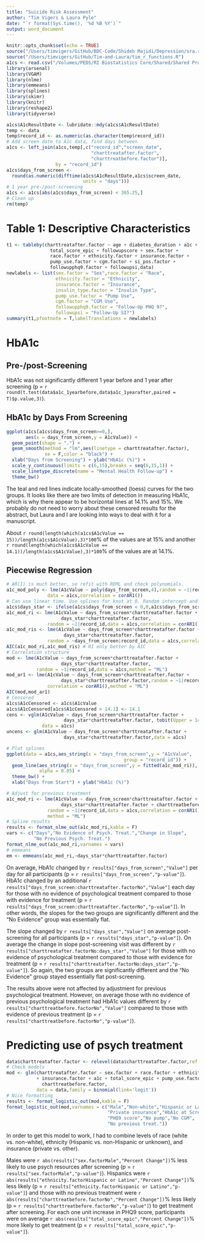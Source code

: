 ```yaml
---
title: "Suicide Risk Assessment"
author: "Tim Vigers & Laura Pyle"
date: "`r format(Sys.time(), '%d %B %Y')`"
output: word_document
---
```


```r
knitr::opts_chunk$set(echo = TRUE)
source("/Users/timvigers/GitHub/BDC-Code/Shideh Majidi/Depression/sra.r")
source("/Users/timvigers/GitHub/Tim-and-Laura/tim_r_functions.R")
a1cs <- read.csv("/Volumes/PEDS/RI Biostatistics Core/Shared/Shared Projects/Laura/BDC/Projects/Shideh Majidi/Depression/Data_Cleaned/a1cs.csv")
library(arsenal)
library(VGAM)
library(nlme)
library(emmeans)
library(splines)
library(skimr)
library(knitr)
library(reshape2)
library(tidyverse)
```

```r
a1cs$A1cResultDate <- lubridate::mdy(a1cs$A1cResultDate)
temp <- data
temp$record_id <- as.numeric(as.character(temp$record_id))
# Add screen date to A1c data, find days between
a1cs <- left_join(a1cs,temp[,c("record_id","screen_date",
                               "charttreatafter.factor",
                               "charttreatbefore.factor")],
                  by = "record_id")
a1cs$days_from_screen <- 
  round(as.numeric(difftime(a1cs$A1cResultDate,a1cs$screen_date,
                            units = "days")))
# 1 year pre-/post-screening
a1cs <- a1cs[abs(a1cs$days_from_screen) < 365.25,]
# Clean up
rm(temp)
```

# Table 1: Descriptive Characteristics

```r
t1 <- tableby(charttreatafter.factor ~ age + diabetes_duration + a1c + 
                total_score_epic + followupscore + sex.factor + 
                race.factor + ethnicity.factor + insurance.factor + 
                pump_use.factor + cgm.factor + si_pos.factor + 
                followupphq9.factor + followupsi,data)
newlabels <- list(sex.factor = "Sex",race.factor = "Race",
                  ethnicity.factor = "Ethnicity",
                  insurance.factor = "Insurance",
                  insulin_type.factor = "Insulin Type",
                  pump_use.factor = "Pump Use", 
                  cgm.factor = "CGM Use",
                  followupphq9.factor = "Follow-Up PHQ 9?",
                  followupsi = "Follow-Up SI?")
summary(t1,pfootnote = T,labelTranslations = newlabels)
```

# HbA1c

## Pre-/post-Screening

HbA1c was not significantly different 1 year before and 1 year after screening (p = `r round(t.test(data$a1c_1yearbefore,data$a1c_1yearafter,paired = T)$p.value,3)`).

## HbA1c by Days From Screening

```r
ggplot(a1cs[a1cs$days_from_screen>=0,],
       aes(x = days_from_screen,y = A1cValue)) +
  geom_point(shape = ".") +
  geom_smooth(method = "lm",aes(linetype = charttreatafter.factor),
              se = F,color = "black") + 
  xlab("Days from Screening") + ylab("HbA1c (%)") +
  scale_y_continuous(limits = c(6,15),breaks = seq(6,15,1)) + 
  scale_linetype_discrete(name = "Mental Health Follow-up") +
  theme_bw() 
```

The teal and red lines indicate locally-smoothed (loess) curves for the two groups. It looks like there are two limits of detection in measuring HbA1c, which is why there appear to be horizontal lines at 14.1% and 15%. We probably do not need to worry about these censored results for the abstract, but Laura and I are looking into ways to deal with it for a manuscript.

About `r round(length(which(a1cs$A1cValue == 15))/length(a1cs$A1cValue),3)*100`% of the values are at 15% and another `r round(length(which(a1cs$A1cValue == 14.1))/length(a1cs$A1cValue),3)*100`% of the values are at 14.1%.

<!-- ## First, Screening, and Last A1cs -->

<!-- ```{r echo=FALSE,warning=FALSE,message=FALSE,include=FALSE} -->
<!-- random <- a1cs %>% group_by(record_id) %>%  -->
<!--   slice(which.min(days_from_screen),which(days_from_screen == 0),  -->
<!--         which.max(days_from_screen)) -->
<!-- ggplot(random,aes(x = days_from_screen,y = A1cValue)) +  -->
<!--   theme_bw() + -->
<!--   geom_line(aes(group = record_id,color = factor(charttreatafter))) -->
<!-- ``` -->

## Piecewise Regression

```r
# AR(1) is much better, so refit with REML and check polynomials. 
a1c_mod_poly <- lme(A1cValue ~ poly(days_from_screen,4),random = ~1|record_id,
               data = a1cs,correlation = corAR1())
# Can use linear time. Use splines for knot at 0. Random intercept and slope for subject.
a1cs$days_star <- ifelse(a1cs$days_from_screen < 0,0,a1cs$days_from_screen)
a1c_mod_ri <- lme(A1cValue ~ days_from_screen*charttreatafter.factor + 
                    days_star*charttreatafter.factor,
               random = ~1|record_id,data = a1cs,correlation = corAR1(),method = "ML")
a1c_mod_ris <- lme(A1cValue ~ days_from_screen*charttreatafter.factor + 
                     days_star*charttreatafter.factor,
               random = ~days_from_screen|record_id,data = a1cs,correlation = corAR1())
AIC(a1c_mod_ri,a1c_mod_ris) # RI only better by AIC
# Correlation structure
mod <- lme(A1cValue ~ days_from_screen*charttreatafter.factor + 
                    days_star*charttreatafter.factor,
           random = ~1|record_id,data = a1cs,method = "ML")
mod_ar1 <- lme(A1cValue ~ days_from_screen*charttreatafter.factor + 
                    days_star*charttreatafter.factor,random = ~1|record_id,data = a1cs,
               correlation = corAR1(),method = "ML")
AIC(mod,mod_ar1)
# Censored
a1cs$A1cCensored <- a1cs$A1cValue
a1cs$A1cCensored[a1cs$A1cCensored > 14.1] <- 14.1
cens <- vglm(A1cValue ~ days_from_screen*charttreatafter.factor + 
                     days_star*charttreatafter.factor, tobit(Upper = 14.1), 
             data = a1cs)
uncens <- glm(A1cValue ~ days_from_screen*charttreatafter.factor + 
                     days_star*charttreatafter.factor,data = a1cs)
```

```r
# Plot splines
ggplot(data = a1cs,aes_string(x = "days_from_screen",y = "A1cValue",
                                           group = "record_id")) + 
  geom_line(aes_string(x = "days_from_screen",y = fitted(a1c_mod_ri)),
            alpha = 0.05) +
  theme_bw() +
  xlab("Days from Start") + ylab("HbA1c (%)")
```

```r
# Adjust for previous treatment 
a1c_mod_ri <- lme(A1cValue ~ days_from_screen*charttreatafter.factor + 
                    days_star*charttreatafter.factor + charttreatbefore.factor,
               random = ~1|record_id,data = a1cs,correlation = corAR1(),
               method = "ML")
# Spline results
results <- format_nlme_out(a1c_mod_ri,kable = F)
vars <- c("Days","No Evidence of Psych. Treat.","Change in Slope",
          "No Previous Psych. Treat.")
format_nlme_out(a1c_mod_ri,varnames = vars)
# emmeans
em <- emmeans(a1c_mod_ri,~days_star*charttreatafter.factor)
```

On average, HbA1c changed by `r results["days_from_screen","Value"]` per day for all participants (p = `r results["days_from_screen","p-value"]`). HbA1c changed by an additional `r results["days_from_screen:charttreatafter.factorNo","Value"]` each day for those with no evidence of psychological treatment compared to those with evidence for treatment (p = `r results["days_from_screen:charttreatafter.factorNo","p-value"]`). In other words, the slopes for the two groups are significantly different and the "No Evidence" group was essentially flat.

The slope changed by `r results["days_star","Value"]` on average post-screening for all participants (p = `r results["days_star","p-value"]`). On average the change in slope post-screening visit was different by `r results["charttreatafter.factorNo:days_star","Value"]` for those with no evidence of psychological treatment compared to those with evidence for treatment (p = `r results["charttreatafter.factorNo:days_star","p-value"]`). So again, the two groups are significantly different and the "No Evidence" group stayed essentially flat post-screening.

The results above were not affected by adjustment for previous psychological treatment. However, on average those with no evidence of previous psychological treatment had HbA1c values different by `r results["charttreatbefore.factorNo","Value"]` compared to those with evidence of previous treatment (p = `r results["charttreatbefore.factorNo","p-value"]`).

# Predicting use of psych treatment

```r
data$charttreatafter.factor <- relevel(data$charttreatafter.factor,ref = "No")
# Check models
mod <- glm(charttreatafter.factor ~ sex.factor + race.factor + ethnicity.factor
           + insurance.factor + a1c + total_score_epic + pump_use.factor + cgm.factor +
             charttreatbefore.factor,
           data = data,family = binomial(link='logit'))
# Nice formatting
results <- format_logistic_out(mod,kable = F)
format_logistic_out(mod,varnames = c("Male","Non-white","Hispanic or Latino",
                                     "Private insurance","HbA1c at Screening",
                                     "PHQ9 score","No pump","No CGM",
                                     "No previous treat."))
```

In order to get this model to work, I had to combine levels of race (white vs. non-white), ethnicity (Hispanic vs. non-Hispanic or unknown), and insurance (private vs. other). 

Males were `r abs(results["sex.factorMale","Percent Change"])`% less likely to use psych resources after screening (p = `r results["sex.factorMale","p-value"]`). Hispanics were `r abs(results["ethnicity.factorHispanic or Latino","Percent Change"])`% less likely (p = `r results["ethnicity.factorHispanic or Latino","p-value"]`) and those with no previous treatment were `r abs(results["charttreatbefore.factorNo","Percent Change"])`% less likely (p = `r results["charttreatbefore.factorNo","p-value"]`) to get treatment after screening. For each one unit increase in PHQ9 score, participants were on average `r abs(results["total_score_epic","Percent Change"])`% more likely to get treatment (p = `r results["total_score_epic","p-value"]`).
